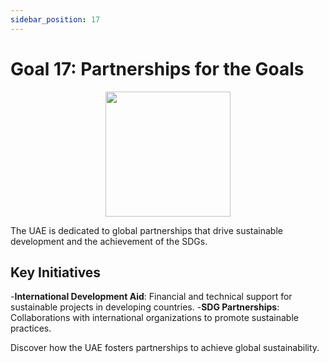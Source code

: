 ```yaml
---
sidebar_position: 17
---
```


# Goal 17: Partnerships for the Goals

<p align="center"><img src="https://www.un.org/sustainabledevelopment/wp-content/uploads/2019/08/E-Goal-17-1024x1024.png" width="200" height="200"/></p>

The UAE is dedicated to global partnerships that drive sustainable development and the achievement of the SDGs.

## Key Initiatives

-**International Development Aid**: Financial and technical support for sustainable projects in developing countries.
-**SDG Partnerships**: Collaborations with international organizations to promote sustainable practices.

Discover how the UAE fosters partnerships to achieve global sustainability.
